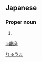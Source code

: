 ==Japanese==
{{ja-kanjitab|龍|磨}}

===Proper noun===
{{ja-pos|proper|りゅうま}}

# {{given name|male|lang=ja}}

[[Category:Japanese male given names|りゅうま]]

[[li:龍磨]]